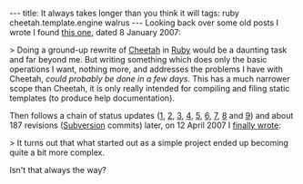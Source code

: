 ---
title: It always takes longer than you think it will
tags: ruby cheetah.template.engine walrus
---
Looking back over some old posts I wrote I found [http://wincent.com/a/about/wincent/weblog/archives/2006/10/objectoriented.php this one], dated 8 January 2007:

> Doing a ground-up rewrite of [[Cheetah]] in [[Ruby]] would be a daunting task and far beyond me. But writing something which does only the basic operations I want, nothing more, and addresses the problems I have with Cheetah, ''could probably be done in a few days''. This has a much narrower scope than Cheetah, it is only really intended for compiling and filing static templates (to produce help documentation).

Then follows a chain of status updates ([http://wincent.com/a/about/wincent/weblog/archives/2007/01/progress_notes.php 1],
[http://wincent.com/a/about/wincent/weblog/archives/2007/01/writing_a_parse.php 2],
[http://wincent.com/a/about/wincent/weblog/archives/2007/02/abstract_syntax.php 3],
[http://wincent.com/a/about/wincent/weblog/archives/2007/02/putting_the_pac.php 4],
[http://wincent.com/a/about/wincent/weblog/archives/2007/02/updated_packrat.php 5],
[http://wincent.com/a/about/wincent/weblog/archives/2007/02/parser_generato.php 6],
[http://wincent.com/a/about/wincent/weblog/archives/2007/02/another_perform.php 7], [http://wincent.com/a/about/wincent/weblog/archives/2007/02/here_documents.php 8] and [http://wincent.com/a/about/wincent/weblog/archives/2007/02/goodbye_parity.php 9]) and about 187 revisions ([[Subversion]] commits) later, on 12 April 2007 I [http://wincent.com/a/about/wincent/weblog/archives/2007/04/payoff_time.php finally wrote]:

> It turns out that what started out as a simple project ended up becoming quite a bit more complex.

Isn't that always the way?
